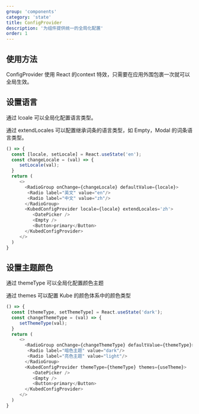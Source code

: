 ```yaml
---
group: 'components'
category: 'state'
title: ConfigProvider
description: '为组件提供统一的全局化配置'
order: 1
---
```


## 使用方法

ConfigProvider 使用 React 的context 特效，只需要在应用外围包裹一次就可以全局生效。

## 设置语言

通过 lcoale 可以全局化配置语言类型。

通过 extendLocales 可以配置继承词条的语言类型，如 Empty，Modal 的词条语言类型。

```js live=true
() => {
  const [locale, setLocale] = React.useState('en');
  const changeLocale = (val) => {
     setLocale(val);
  }
  return (
     <>
       <RadioGroup onChange={changeLocale} defaultValue={locale}>
        <Radio label="英文" value="en"/>
        <Radio label="中文" value="zh"/>
       </RadioGroup>
       <KubedConfigProvider locale={locale} extendLocales='zh'>
          <DatePicker />
          <Empty />
          <Button>primary</Button>
       </KubedConfigProvider>
     </>
  )
}
```

## 设置主题颜色

通过 themeType 可以全局化配置颜色主题

通过 themes 可以配置 Kube 的颜色体系中的颜色类型

```js live=true
() => {
  const [themeType, setThemeType] = React.useState('dark');
  const changeThemeType = (val) => {
     setThemeType(val);
  }
  return (
     <>
       <RadioGroup onChange={changeThemeType} defaultValue={themeType}>
        <Radio label="暗色主题" value="dark"/>
        <Radio label="亮色主题" value="light"/>
       </RadioGroup>
       <KubedConfigProvider themeType={themeType} themes={useTheme}>
          <DatePicker />
          <Empty />
          <Button>primary</Button>
       </KubedConfigProvider>
     </>
  )
}
```
